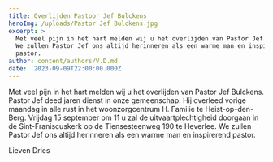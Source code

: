 ```yaml
---
title: Overlijden Pastoor Jef Bulckens
heroImg: /uploads/Pastor Jef Bulckens.jpg
excerpt: >
  Met veel pijn in het hart melden wij u het overlijden van Pastor Jef Bulckens.
  We zullen Pastor Jef ons altijd herinneren als een warme man en inspirerend
  pastor.
author: content/authors/V.D.md
date: '2023-09-09T22:00:00.000Z'
---
```


Met veel pijn in het hart melden wij u het overlijden van Pastor Jef Bulckens. Pastor Jef deed jaren dienst in onze gemeenschap. Hij overleed vorige maandag in alle rust in het woonzorgcentrum H. Familie te Heist-op-den-Berg. Vrijdag 15 september om 11 u zal de uitvaartplechtigheid doorgaan in de Sint-Franiscuskerk op de Tiensesteenweg 190 te Heverlee. We zullen Pastor Jef ons altijd herinneren als een warme man en inspirerend pastor.

Lieven Dries
